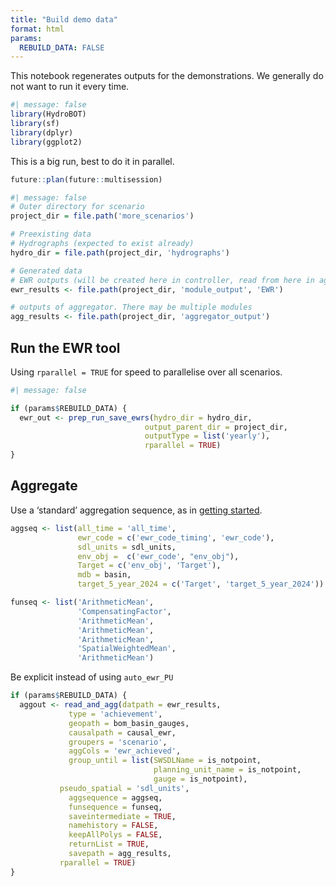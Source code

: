 ```yaml
---
title: "Build demo data"
format: html
params:
  REBUILD_DATA: FALSE
---
```


This notebook regenerates outputs for the demonstrations. We generally do not want to run it every time.

```r
#| message: false
library(HydroBOT)
library(sf)
library(dplyr)
library(ggplot2)
```

This is a big run, best to do it in parallel.

```r
future::plan(future::multisession)
```

```r
#| message: false
# Outer directory for scenario
project_dir = file.path('more_scenarios')

# Preexisting data
# Hydrographs (expected to exist already)
hydro_dir = file.path(project_dir, 'hydrographs')

# Generated data
# EWR outputs (will be created here in controller, read from here in aggregator)
ewr_results <- file.path(project_dir, 'module_output', 'EWR')

# outputs of aggregator. There may be multiple modules
agg_results <- file.path(project_dir, 'aggregator_output')
```

## Run the EWR tool

Using `rparallel = TRUE` for speed to parallelise over all scenarios.

```r
#| message: false

if (params$REBUILD_DATA) {
  ewr_out <- prep_run_save_ewrs(hydro_dir = hydro_dir, 
                              output_parent_dir = project_dir, 
                              outputType = list('yearly'),
                              rparallel = TRUE)
}

```

## Aggregate

Use a 'standard' aggregation sequence, as in [getting started](../getting_started.qmd).

```r
aggseq <- list(all_time = 'all_time',
               ewr_code = c('ewr_code_timing', 'ewr_code'),
               sdl_units = sdl_units,
               env_obj =  c('ewr_code', "env_obj"),
               Target = c('env_obj', 'Target'),
               mdb = basin,
               target_5_year_2024 = c('Target', 'target_5_year_2024'))

funseq <- list('ArithmeticMean', 
               'CompensatingFactor',
               'ArithmeticMean',
               'ArithmeticMean',
               'ArithmeticMean',
               'SpatialWeightedMean',
               'ArithmeticMean')
```

Be explicit instead of using `auto_ewr_PU`

```r

if (params$REBUILD_DATA) {
  aggout <- read_and_agg(datpath = ewr_results, 
             type = 'achievement',
             geopath = bom_basin_gauges,
             causalpath = causal_ewr,
             groupers = 'scenario',
             aggCols = 'ewr_achieved',           
             group_until = list(SWSDLName = is_notpoint, 
                                planning_unit_name = is_notpoint, 
                                gauge = is_notpoint),
           pseudo_spatial = 'sdl_units',
             aggsequence = aggseq,
             funsequence = funseq,
             saveintermediate = TRUE,
             namehistory = FALSE,
             keepAllPolys = FALSE,
             returnList = TRUE,
             savepath = agg_results,
           rparallel = TRUE)
}
```
